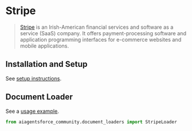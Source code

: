 # Stripe

>[Stripe](https://stripe.com/en-ca) is an Irish-American financial services and software as a service (SaaS) company. It offers payment-processing software and application programming interfaces for e-commerce websites and mobile applications.


## Installation and Setup

See [setup instructions](/docs/integrations/document_loaders/stripe).

## Document Loader

See a [usage example](/docs/integrations/document_loaders/stripe).

```python
from aiagentsforce_community.document_loaders import StripeLoader
```
